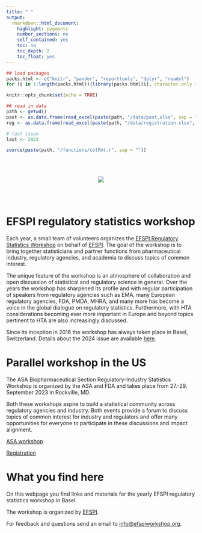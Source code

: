 ```yaml
---
title: " "
output: 
  rmarkdown::html_document:
    highlight: pygments
    number_sections: no
    self_contained: yes
    toc: no
    toc_depth: 2
    toc_float: yes
---
```


```r
## load packages
packs.html <- c("knitr", "pander", "reporttools", "dplyr", "readxl")
for (i in 1:length(packs.html)){library(packs.html[i], character.only = TRUE)}

knitr::opts_chunk$set(echo = TRUE)

## read in data
path <- getwd()
past <- as.data.frame(read_excel(paste(path, "/data/past.xlsx", sep = ""), col_types = NULL))
reg <- as.data.frame(read_excel(paste(path, "/data/registration.xlsx", sep = ""), col_types = NULL))

# last issue 
last <- 2022

source(paste(path, "/functions/colFmt.r", sep = ""))
```


<br><br>

<center>![](efspi_logo.jpg)</center>

<br><br>

# EFSPI regulatory statistics workshop

Each year, a small team of volunteers organizes the [EFSPI Regulatory Statistics Workshop](http://www.efspiworkshop.org) on behalf of [EFSPI](http://www.efspi.org). The goal of the workshop is to bring together statisticians and partner functions from pharmaceutical industry, regulatory agencies, and academia to discuss topics of common interest.

The unique feature of the workshop is an atmosphere of collaboration and open discussion of statistical and regulatory science in general. Over the years the workshop has sharpened its profile and with regular participation of speakers from regulatory agencies such as EMA, many European regulatory agencies, FDA, PMDA, MHRA, and many more has become a voice in the global dialogue on regulatory statistics. Furthermore, with HTA considerations becoming ever more important in Europe and beyond topics pertinent to HTA are also increasingly discussed.

Since its inception in 2016 the workshop has always taken place in Basel, Switzerland. Details about the 2024 issue are available [here](next.html).

# Parallel workshop in the US

The ASA Biopharmaceutical Section Regulatory-Industry Statistics Workshop is organized by the ASA and FDA and takes place from 27.-29. September 2023 in Rockville, MD.

Both these workshops aspire to build a statistical community across regulatory agencies and industry. Both events provide a forum to discuss topics of common interest for industry and regulators and offer many opportunities for everyone to participate in these discussions and impact alignment.

[ASA workshop](https://ww2.amstat.org/meetings/biop/2024/)

[Registration](https://ww2.amstat.org/meetings/biop/2024/registration.cfm)

# What you find here

On this webpage you find links and materials for the yearly EFSPI regulatory statistics workshop in Basel. 

The workshop is organized by [EFSPI](www.efspi.org).

For feedback and questions send an email to [info@efspiworkshop.org](mailto:info@efspiworkshop.org).



